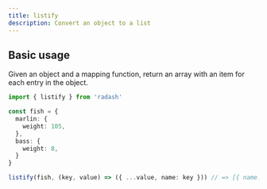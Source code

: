 ```yaml
---
title: listify
description: Convert an object to a list
---
```





## Basic usage

Given an object and a mapping function, return an array with an item for each entry in the object.

```ts
import { listify } from 'radash'

const fish = {
  marlin: {
    weight: 105,
  },
  bass: {
    weight: 8,
  }
}

listify(fish, (key, value) => ({ ...value, name: key })) // => [{ name: 'marlin', weight: 105 }, { name: 'bass', weight: 8 }]
```







